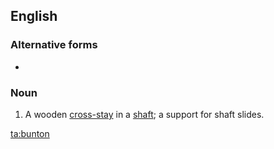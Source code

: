 ==English==

===Alternative forms===
* {{l|en|buntin}}

===Noun===
{{en-noun}}

# A wooden [[cross-stay]] in a [[shaft]]; a support for shaft slides.

[[ta:bunton]]